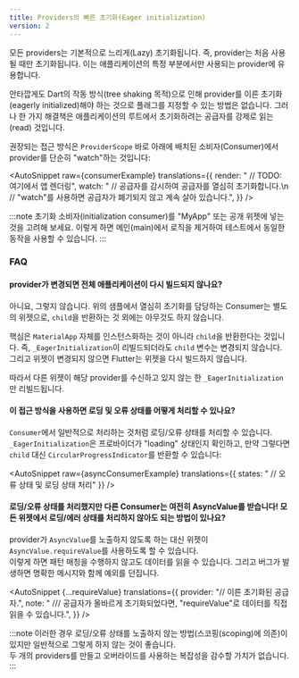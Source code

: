 ```yaml
---
title: Providers의 빠른 초기화(Eager initialization)
version: 2
---
```



모든 providers는 기본적으로 느리게(Lazy) 초기화됩니다. 
즉, provider는 처음 사용될 때만 초기화됩니다. 
이는 애플리케이션의 특정 부분에서만 사용되는 provider에 유용합니다.

안타깝게도 Dart의 작동 방식(tree shaking 목적)으로 인해 provider를 이른 초기화(eagerly initialized)해야 하는 것으로 플래그를 지정할 수 있는 방법은 없습니다. 
그러나 한 가지 해결책은 애플리케이션의 루트에서 초기화하려는 공급자를 강제로 읽는(read) 것입니다.

권장되는 접근 방식은 `ProviderScope` 바로 아래에 배치된 소비자(Consumer)에서 provider를 단순히 "watch"하는 것입니다:

<AutoSnippet 
    raw={consumerExample} 
    translations={{
        render: "      // TODO: 여기에서 앱 렌더링",
        watch: "    // 공급자를 감시하여 공급자를 열심히 초기화합니다.\n    // \"watch\"를 사용하면 공급자가 폐기되지 않고 계속 살아 있습니다.",
    }}
/>

:::note
초기화 소비자(initialization consumer)를 "MyApp" 또는 공개 위젯에 넣는 것을 고려해 보세요.
이렇게 하면 메인(main)에서 로직을 제거하여 테스트에서 동일한 동작을 사용할 수 있습니다.
:::

### FAQ

#### provider가 변경되면 전체 애플리케이션이 다시 빌드되지 않나요?

아니요, 그렇지 않습니다.
위의 샘플에서 열심히 초기화를 담당하는 Consumer는 별도의 위젯으로, `child`을 반환하는 것 외에는 아무것도 하지 않습니다.

핵심은 `MaterialApp` 자체를 인스턴스화하는 것이 아니라 `child`을 반환한다는 것입니다.
즉, `_EagerInitialization`이 리빌드되더라도 `child` 변수는 변경되지 않습니다. 
그리고 위젯이 변경되지 않으면 Flutter는 위젯을 다시 빌드하지 않습니다.

따라서 다른 위젯이 해당 provider를 수신하고 있지 않는 한 `_EagerInitialization`만 리빌드됩니다.

#### 이 접근 방식을 사용하면 로딩 및 오류 상태를 어떻게 처리할 수 있나요?

`Consumer`에서 일반적으로 처리하는 것처럼 로딩/오류 상태를 처리할 수 있습니다.
`_EagerInitialization`은 프로바이더가 "loading" 상태인지 확인하고, 만약 그렇다면 `child` 대신 `CircularProgressIndicator`를 반환할 수 있습니다:

<AutoSnippet 
    raw={asyncConsumerExample} 
    translations={{
        states: "    // 오류 상태 및 로딩 상태 처리"
    }}
/>

#### 로딩/오류 상태를 처리했지만 다른 Consumer는 여전히 AsyncValue를 받습니다! 모든 위젯에서 로딩/에러 상태를 처리하지 않아도 되는 방법이 있나요?

provider가 `AsyncValue`를 노출하지 않도록 하는 대신 위젯이 `AsyncValue.requireValue`를 사용하도록 할 수 있습니다.  
이렇게 하면 패턴 매칭을 수행하지 않고도 데이터를 읽을 수 있습니다. 그리고 버그가 발생하면 명확한 메시지와 함께 예외를 던집니다.

<AutoSnippet 
    {...requireValue} 
    translations={{
        provider: "// 이른 초기화된 공급자.",
        note: "    /// 공급자가 올바르게 초기화되었다면, \"requireValue\"로 데이터를 직접 읽을 수 있습니다.",
    }}
/>

:::note
이러한 경우 로딩/오류 상태를 노출하지 않는 방법(스코핑(scoping)에 의존)이 있지만 일반적으로 그렇게 하지 않는 것이 좋습니다.  
두 개의 providers를 만들고 오버라이드를 사용하는 복잡성을 감수할 가치가 없습니다.
:::

